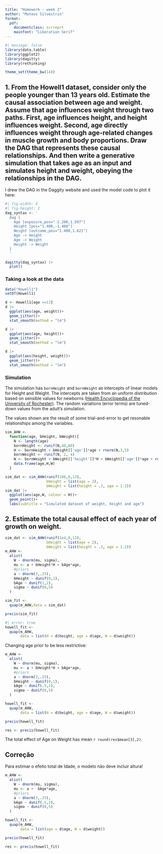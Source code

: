 ```yaml
---
title: "Homework - week 2"
author: "Mateus Silvestrin"
format: 
  pdf:
    documentclass: scrreprt
    mainfont: "Liberation Serif"
---
```


```r
#| message: false
library(data.table)
library(ggplot2)
library(dagitty)
library(rethinking)

theme_set(theme_bw(14))
```


## 1.  From the Howell1 dataset, consider only the people younger than 13 years old. Estimate the causal association between age and weight. Assume that age influences weight through two paths. First, age influences height, and height influences weight. Second, age directly influences weight through age-related changes in muscle growth and body proportions. Draw the DAG that represents these causal relationships. And then write a generative simulation that takes age as an input and simulates height and weight, obeying the relationships in the DAG.

I drew the DAG in the Daggity website and used the model code to plot it here:

```r
#| fig-width: 4
#| fig-height: 2
dag_syntax <- '
  dag {
    Age [exposure,pos="-2.200,1.597"]
    Height [pos="1.400,-1.460"]
    Weight [outcome,pos="1.400,1.621"]
    Age -> Height
    Age -> Weight
    Height -> Weight
  }
  '

dagitty(dag_syntax) |>
  plot()
```

### Taking a look at the data

```r
data("Howell1")
setDT(Howell1)

d <- Howell1[age <=13]
d |> 
  ggplot(aes(age, weight))+
  geom_jitter()+
  stat_smooth(method = "lm")

d |> 
  ggplot(aes(age, height))+
  geom_jitter()+
  stat_smooth(method = "lm")

d |> 
  ggplot(aes(height, weight))+
  geom_jitter()+
  stat_smooth(method = "lm")
```

### Simulation 

The simulation has `bornHeight` and `bornWeight` as intercepts of linear models for Height and Weight. The intercepts are taken from an uniform distribution based on sensible values for newborns ([Health Encyclopedia of the University of Rochester](https://www.urmc.rochester.edu/encyclopedia/content.aspx?contenttypeid=90&contentid=P02673)). The random variations (error terms) are tuned-down values from the adult's simulation.

The values shown are the result of some trial-and-error to get resonable relationships among the variables.

```r
sim_AHW <- 
  function(age, bHeight, bWeight){
    N <- length(age)
    bornHeight <- runif(N,40,60)
    H <- bornHeight + bHeight[['age']]*age + rnorm(N,3,5)
    bornWeight <- runif(N, 2, 4)
    W <- bornWeight + bWeight[['height']]*H + bWeight[['age']]*age + rnorm(N,0,3)
    data.frame(age,H,W)
  }

sim_dat <- sim_AHW(runif(100,0,13),
                   bHeight = list(age = 2), 
                   bWeight = list(height = .3, age = 1.2))
sim_dat |> 
  ggplot(aes(age,W, colour = H))+
  geom_point()+
  labs(subtitle = "Simulated dataset of weight, height and age")
```

## 2. Estimate the total causal effect of each year of growth on weight.

```r
sim_dat <- sim_AHW(runif(1e4,0,13),
                   bHeight = list(age = 2), 
                   bWeight = list(height = .3, age = 1.2))
m_AHW <- 
  alist(
    W ~ dnorm(mu, sigma),
    mu <- a + bHeight*H + bAge*age,
    #priors
    a ~ dnorm(3,.25),
    bHeight ~ dunif(0,1),
    bAge ~ dunif(1,2),
    sigma ~ dunif(0,5)
  )

sim_fit <- 
  quap(m_AHW,data = sim_dat)

precis(sim_fit)
```

```r
#| error: true
howell_fit <- 
  quap(m_AHW,
       data = list(H = d$height, age = d$age, W = d$weight))
```

Changing age prior to be less restrictive:
```r
m_AHW <- 
  alist(
    W ~ dnorm(mu, sigma),
    mu <- a + bHeight*H + bAge*age,
    #priors
    a ~ dnorm(3,.25),
    bHeight ~ dunif(0,1),
    bAge ~ dunif(.5,2),
    sigma ~ dunif(0,5)
  )

howell_fit <- 
  quap(m_AHW,
       data = list(H = d$height, age = d$age, W = d$weight))

precis(howell_fit)

res <- precis(howell_fit)
```

The total effect of Age on Weight has mean `r round(res$mean[3],2)`.

## Correção
Para estimar o efeito total de Idade, o modelo não deve incluir altura!

```r
m_AHW <- 
  alist(
    W ~ dnorm(mu, sigma),
    mu <- a +  bAge*age,
    #priors
    a ~ dnorm(3,.25),
    bAge ~ dunif(.5,2),
    sigma ~ dunif(0,5)
  )

howell_fit <- 
  quap(m_AHW,
       data = list(age = d$age, W = d$weight))

precis(howell_fit)

res <- precis(howell_fit)
```


